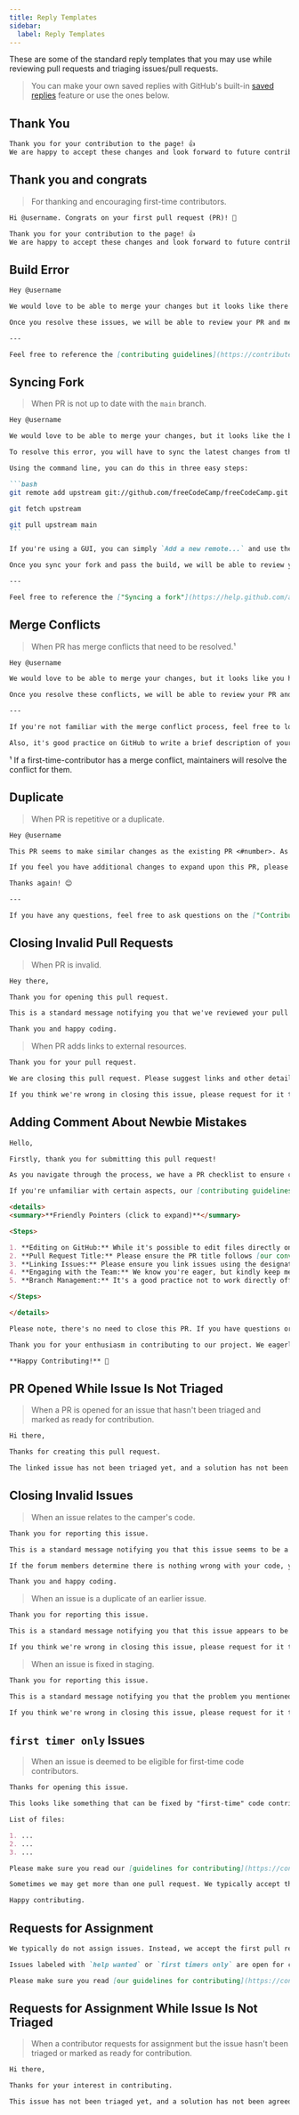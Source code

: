 ```yaml
---
title: Reply Templates
sidebar:
  label: Reply Templates
---
```



These are some of the standard reply templates that you may use while reviewing pull requests and triaging issues/pull requests.

> You can make your own saved replies with GitHub's built-in [saved replies](https://github.com/settings/replies/) feature or use the ones below.

## Thank You

```markdown
Thank you for your contribution to the page! 👍
We are happy to accept these changes and look forward to future contributions. 🎉
```

## Thank you and congrats

> For thanking and encouraging first-time contributors.

```markdown
Hi @username. Congrats on your first pull request (PR)! 🎉

Thank you for your contribution to the page! 👍
We are happy to accept these changes and look forward to future contributions. 📝
```

## Build Error

```markdown
Hey @username

We would love to be able to merge your changes but it looks like there is an error with the CI build. ⚠️

Once you resolve these issues, we will be able to review your PR and merge it. 😊

---

Feel free to reference the [contributing guidelines](https://contribute.freecodecamp.org/how-to-work-on-coding-challenges/#testing-challenges) for instructions on running the CI build locally. ✅
```

## Syncing Fork

> When PR is not up to date with the `main` branch.

````markdown
Hey @username

We would love to be able to merge your changes, but it looks like the branch is not up to date. ⚠️

To resolve this error, you will have to sync the latest changes from the `main` branch of the `freeCodeCamp/freeCodeCamp` repo.

Using the command line, you can do this in three easy steps:

```bash
git remote add upstream git://github.com/freeCodeCamp/freeCodeCamp.git

git fetch upstream

git pull upstream main
```

If you're using a GUI, you can simply `Add a new remote...` and use the link `git://github.com/freeCodeCamp/freeCodeCamp.git` from above.

Once you sync your fork and pass the build, we will be able to review your PR and merge it. 😊

---

Feel free to reference the ["Syncing a fork"](https://help.github.com/articles/syncing-a-fork/) article on GitHub for more insight on how to keep your fork up-to-date with the upstream repository. 🔄
````

## Merge Conflicts

> When PR has merge conflicts that need to be resolved.¹

```markdown
Hey @username

We would love to be able to merge your changes, but it looks like you have some merge conflicts. ⚠️

Once you resolve these conflicts, we will be able to review your PR and merge it. 😊

---

If you're not familiar with the merge conflict process, feel free to look over GitHub's guide on ["Resolving a merge conflict"](https://help.github.com/articles/resolving-a-merge-conflict-on-github/). 🔍️

Also, it's good practice on GitHub to write a brief description of your changes when creating a PR. 📝
```

¹ If a first-time-contributor has a merge conflict, maintainers will resolve the conflict for them.

## Duplicate

> When PR is repetitive or a duplicate.

```markdown
Hey @username

This PR seems to make similar changes as the existing PR <#number>. As such, we are going to close this as a duplicate.

If you feel you have additional changes to expand upon this PR, please feel free to push your commits and request this PR be reopened.

Thanks again! 😊

---

If you have any questions, feel free to ask questions on the ["Contributors" category on our forum](https://forum.freecodecamp.org/c/contributors) or [the contributors chat room](https://discord.gg/PRyKn3Vbay).
```

## Closing Invalid Pull Requests

> When PR is invalid.

```markdown
Hey there,

Thank you for opening this pull request.

This is a standard message notifying you that we've reviewed your pull request and have decided not to merge it. We would welcome future pull requests from you.

Thank you and happy coding.
```

> When PR adds links to external resources.

```markdown
Thank you for your pull request.

We are closing this pull request. Please suggest links and other details to add the challenge's corresponding guide post through [a forum topic](https://forum.freecodecamp.org/new-topic?category=Contributors&title=&body=**What%20is%20your%20hint%20or%20solution%20suggestion%3F**%0A%0A%0A%0A%0A**Challenge%3A**%0A%0A%0A**Link%20to%20the%20challenge%3A**) instead.

If you think we're wrong in closing this issue, please request for it to be reopened and add further clarification. Thank you and happy coding.
```

## Adding Comment About Newbie Mistakes

```markdown
Hello,

Firstly, thank you for submitting this pull request!

As you navigate through the process, we have a PR checklist to ensure consistency and quality in our contributions. We kindly ask that you genuinely follow through with each point. This not only facilitates the review process but also demonstrates a mutual respect for the community's efforts.

If you're unfamiliar with certain aspects, our [contributing guidelines](https://contribute.freecodecamp.org) are a helpful resource to get you up to speed.

<details>
<summary>**Friendly Pointers (click to expand)**</summary>

<Steps>

1. **Editing on GitHub:** While it's possible to edit files directly on GitHub, it's typically better not to. This helps avoid inadvertent mistakes like typos that can disrupt tests.
2. **Pull Request Title:** Please ensure the PR title follows [our convention](https://contribute.freecodecamp.org/how-to-open-a-pull-request/#prepare-a-good-pr-title).
3. **Linking Issues:** Please ensure you link issues using the designated method. Simply update the `XXXXXX` in the PR description to include the issue number. This keeps our records organized and clear.
4. **Engaging with the Team:** We know you're eager, but kindly keep mentions and review requests limited. Our maintainers are always on the lookout and will attend to PRs in the order they come in.
5. **Branch Management:** It's a good practice not to work directly off your `main` branch. Creating separate branches for different changes allows you to smoothly update your PR even as the main repository progresses.

</Steps>

</details>

Please note, there's no need to close this PR. If you have questions or need guidance refining your contribution, don't hesitate to ask. Our community is here to assist.

Thank you for your enthusiasm in contributing to our project. We eagerly await more contributions from you!

**Happy Contributing!** 🌟
```

## PR Opened While Issue Is Not Triaged

> When a PR is opened for an issue that hasn't been triaged and marked as ready for contribution.

```markdown
Hi there,

Thanks for creating this pull request.

The linked issue has not been triaged yet, and a solution has not been agreed upon. Once the issue is open for contribution, you are welcome to update this pull request to reflect the issue consensus. Until the issue is open for contribution, we will not be able to review your pull request.
```

## Closing Invalid Issues

> When an issue relates to the camper's code.

```markdown
Thank you for reporting this issue.

This is a standard message notifying you that this issue seems to be a request for help. Instead of asking for help here, please click the **"Get Help"** button on the challenge on freeCodeCamp and choose the **"Ask for help"** option, which will help you create a question in the right part of the forum. Volunteers on the forum usually respond to questions within a few hours and can help determine if there is an issue with your code or the challenge's tests.

If the forum members determine there is nothing wrong with your code, you can request this issue to be reopened.

Thank you and happy coding.
```

> When an issue is a duplicate of an earlier issue.

```markdown
Thank you for reporting this issue.

This is a standard message notifying you that this issue appears to be very similar to issue #XXXXX, so we are closing it as a duplicate.

If you think we're wrong in closing this issue, please request for it to be reopened and add further clarification. Thank you and happy coding.
```

> When an issue is fixed in staging.

```markdown
Thank you for reporting this issue.

This is a standard message notifying you that the problem you mentioned here is present in production, but that it has already been fixed in staging. This means that the next time we push our staging branch to production, this problem should be fixed. Because of this, we're closing this issue.

If you think we're wrong in closing this issue, please request for it to be reopened and add further clarification. Thank you and happy coding.
```

## `first timer only` Issues

> When an issue is deemed to be eligible for first-time code contributors.

```markdown
Thanks for opening this issue.

This looks like something that can be fixed by "first-time" code contributors to this repository. Here are the files that you should be looking at to work on a fix:

List of files:

1. ...
2. ...
3. ...

Please make sure you read our [guidelines for contributing](https://contribute.freecodecamp.org/#/), we prioritize contributors following the instructions in our guides. Join us in our [chat room](https://discord.gg/PRyKn3Vbay) or our [forum](https://forum.freecodecamp.org/c/contributors/3) if you need help contributing; our moderators will guide you through this.

Sometimes we may get more than one pull request. We typically accept the most quality contribution followed by the one that is made first.

Happy contributing.
```

## Requests for Assignment

```md
We typically do not assign issues. Instead, we accept the first pull request that comprehensively solves the issue.

Issues labeled with `help wanted` or `first timers only` are open for contributions.

Please make sure you read [our guidelines for contributing](https://contribute.freecodecamp.org/#/). We prioritize contributors following the instructions in our guide. Join us in [our chat room](https://discord.gg/PRyKn3Vbay) or [the forum](https://forum.freecodecamp.org/c/contributors/3) if you need help contributing - our community will be happy to assist you.
```

## Requests for Assignment While Issue Is Not Triaged

> When a contributor requests for assignment but the issue hasn't been triaged or marked as ready for contribution.

```md
Hi there,

Thanks for your interest in contributing.

This issue has not been triaged yet, and a solution has not been agreed upon. Once the issue is open for contribution, you are welcome to create a pull request to reflect the issue consensus. Please also note that we typically do not assign issues. Instead, we accept the first pull request that comprehensively solves the issue.
```

